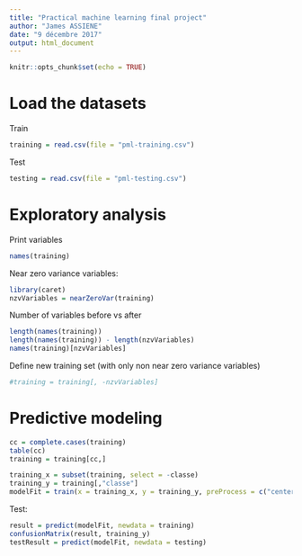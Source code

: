 ```yaml
---
title: "Practical machine learning final project"
author: "James ASSIENE"
date: "9 décembre 2017"
output: html_document
---
```


```r
knitr::opts_chunk$set(echo = TRUE)
```

# Load the datasets

Train
```r
training = read.csv(file = "pml-training.csv")
```

Test
```r
testing = read.csv(file = "pml-testing.csv")
```

# Exploratory analysis

Print variables
```r
names(training)
```




Near zero variance variables:
```r
library(caret)
nzvVariables = nearZeroVar(training)
```

Number of variables before vs after
```r
length(names(training))
length(names(training)) - length(nzvVariables)
names(training)[nzvVariables]
```


Define new training set (with only non near zero variance variables)

```r
#training = training[, -nzvVariables]
```

# Predictive modeling

<!-- Imputing missing values: -->
<!-- ```{r} -->
<!-- library(mice) -->
<!-- tmpData = mice(data = training, method = "pmm") -->
<!-- training = complete(tmpData) -->
<!-- ``` -->


```r
cc = complete.cases(training)
table(cc)
training = training[cc,]
```


```r
training_x = subset(training, select = -classe)
training_y = training[,"classe"]
modelFit = train(x = training_x, y = training_y, preProcess = c("center", "scale", "nzv"), method = "gbm", trControl = trainControl(method = "cv", number = 5))
```

Test:
```r
result = predict(modelFit, newdata = training)
confusionMatrix(result, training_y)
testResult = predict(modelFit, newdata = testing)
```



